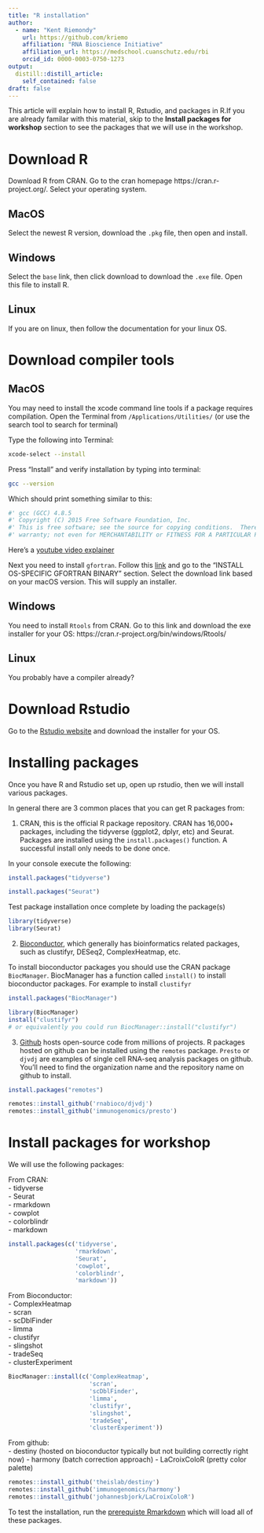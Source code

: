 ```yaml
---
title: "R installation"
author:
  - name: "Kent Riemondy"
    url: https://github.com/kriemo
    affiliation: "RNA Bioscience Initiative"
    affiliation_url: https://medschool.cuanschutz.edu/rbi
    orcid_id: 0000-0003-0750-1273
output:
  distill::distill_article:
    self_contained: false
draft: false 
---
```



This article will explain how to install R, Rstudio, and packages in R.If you are already familar with this material, skip to the **Install packages for workshop** section to see the packages that we will use in the workshop. 
 
# Download R

Download R from CRAN. Go to the cran homepage https://cran.r-project.org/. Select your operating system. 

## MacOS

Select the newest R version, download the `.pkg` file, then open and install. 


## Windows

Select the `base` link, then click download to download the `.exe` file. Open this file to install R. 

## Linux

If you are on linux, then follow the documentation for your linux OS. 
  
# Download compiler tools  

## MacOS

You may need to install the xcode command line tools if a package requires compilation. Open the Terminal from `/Applications/Utilities/` (or use the search tool to search for terminal)
     
Type the following into Terminal: 

```bash
xcode-select --install
```

Press “Install” and verify installation by typing into terminal:

```bash
gcc --version
```

Which should print something similar to this:  

```bash
#' gcc (GCC) 4.8.5
#' Copyright (C) 2015 Free Software Foundation, Inc.
#' This is free software; see the source for copying conditions.  There is NO
#' warranty; not even for MERCHANTABILITY or FITNESS FOR A PARTICULAR PURPOSE.
```

Here's a [youtube video explainer](https://www.youtube.com/watch?v=Z01lzHNrSdU&feature=emb_title) 
    
Next you need to install `gfortran`. Follow this [link](https://thecoatlessprofessor.com/programming/cpp/r-compiler-tools-for-rcpp-on-macos/) and go to the "INSTALL OS-SPECIFIC GFORTRAN BINARY" section. Select the download link based on your macOS version. This will supply an installer. 
    
## Windows

You need to install `Rtools` from CRAN. Go to this link and download the exe installer for your OS: https://cran.r-project.org/bin/windows/Rtools/
     
## Linux
  You probably have a compiler already?
  
# Download Rstudio

Go to the [Rstudio website](https://rstudio.com/products/rstudio/download/#download) and download the installer for your OS. 

# Installing packages

Once you have R and Rstudio set up, open up rstudio, then we will install various packages. 

In general there are 3 common places that you can get R packages from:

1) CRAN, this is the official R package repository. CRAN has 16,000+  packages, including the tidyverse (ggplot2, dplyr, etc) and Seurat. Packages are installed using the `install.packages()` function. A successful install only needs to be done once. 

In your console execute the following:

```r
install.packages("tidyverse")
```

```r
install.packages("Seurat")
```


Test package installation once complete by loading the package(s)

```r
library(tidyverse)
library(Seurat)
```

2) [Bioconductor](https://bioconductor.org/), which generally has bioinformatics related packages, such as clustifyr, DESeq2, ComplexHeatmap, etc. 

To install bioconductor packages you should use the CRAN package `BiocManager`. BiocManager has a function called `install()` to install bioconductor packages. For example to install `clustifyr`

```r
install.packages("BiocManager")
```

```r
library(BiocManager)
install("clustifyr")
# or equivalently you could run BiocManager::install("clustifyr")
```

3) [Github](https://github.com/) hosts open-source code from millions of projects. R packages hosted on github can be installed using the `remotes` package. `Presto` or `djvdj` are examples of single cell RNA-seq analysis packages on github. You'll need to find the organization name and the repository name on github to install. 

```r
install.packages("remotes")
```

```r
remotes::install_github('rnabioco/djvdj')
remotes::install_github('immunogenomics/presto')
```


# Install packages for workshop

We will use the following packages:

From CRAN:  
  - tidyverse  
  - Seurat  
  - rmarkdown  
  - cowplot  
  - colorblindr  
  - markdown  
  
                  
```r
install.packages(c('tidyverse',
                   'rmarkdown',
                   'Seurat',
                   'cowplot',
                   'colorblindr',
                   'markdown'))
```

From Bioconductor:  
  - ComplexHeatmap  
  - scran  
  - scDblFinder  
  - limma  
  - clustifyr  
  - slingshot  
  - tradeSeq   
  - clusterExperiment
  
  
```r
BiocManager::install(c('ComplexHeatmap', 
                       'scran',
                       'scDblFinder',
                       'limma',
                       'clustifyr',
                       'slingshot',
                       'tradeSeq',
                       'clusterExperiment'))
```


From github:  
  - destiny (hosted on bioconductor typically but not building correctly right now)
  - harmony (batch correction approach)
  - LaCroixColoR (pretty color palette)
  
```r
remotes::install_github('theislab/destiny')
remotes::install_github('immunogenomics/harmony')
remotes::install_github('johannesbjork/LaCroixColoR')
```

To test the installation, run the [prerequiste Rmarkdown](...) which will load all of these packages.

